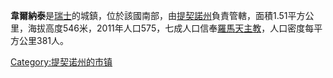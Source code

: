 '''韋爾納泰'''是[[瑞士|瑞士]]的城鎮，位於該國南部，由[[提契諾州|提契諾州]]負責管轄，面積1.51平方公里，海拔高度546米，2011年人口575，七成人口信奉[[羅馬天主教|羅馬天主教]]，人口密度每平方公里381人。

{{Switzerland-geo-stub}}
[[Category:提契诺州的市镇|Category:提契诺州的市镇]]